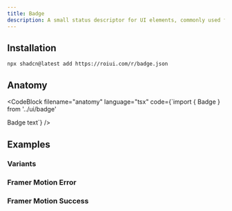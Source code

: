 ```yaml
---
title: Badge
description: A small status descriptor for UI elements, commonly used for external links and labels.
---
```


<ComponentPreview name="badge-demo" />

## Installation

```package-install
npx shadcn@latest add https://roiui.com/r/badge.json
```

## Anatomy

<CodeBlock
filename="anatomy"
  language="tsx"
  code={`import { Badge } from '../ui/badge'

<Badge>Badge text</Badge>`}
/>

## Examples

### Variants

<ComponentPreview name="badge-variants" />

### Framer Motion Error

<ComponentPreview name="badge-error-framer-motion" replayButton/>

### Framer Motion Success

<ComponentPreview name="badge-success-framer-motion" replayButton   />
